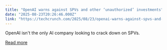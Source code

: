 ```yaml
---
title: "OpenAI warns against SPVs and other ‘unauthorized’ investments"
date: "2025-08-23T20:26:46.000Z"
link: "https://techcrunch.com/2025/08/23/openai-warns-against-spvs-and-other-unauthorized-investments/"
---
```


OpenAI isn't the only AI company looking to crack down on SPVs.

[Read more](https://techcrunch.com/2025/08/23/openai-warns-against-spvs-and-other-unauthorized-investments/)

